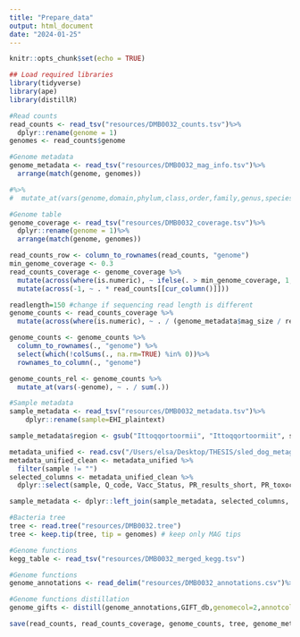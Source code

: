 ```yaml
---
title: "Prepare_data"
output: html_document
date: "2024-01-25"
---
```


```r
knitr::opts_chunk$set(echo = TRUE)
```

```r
## Load required libraries
library(tidyverse)
library(ape)
library(distillR)
```

```r
#Read counts
read_counts <- read_tsv("resources/DMB0032_counts.tsv")%>%
  dplyr::rename(genome = 1)
genomes <- read_counts$genome
```

```r
#Genome metadata
genome_metadata <- read_tsv("resources/DMB0032_mag_info.tsv")%>%
  arrange(match(genome, genomes))

#%>%
#  mutate_at(vars(genome,domain,phylum,class,order,family,genus,species), ~ str_replace(., "[dpcofgs]__", "")) 
```

```r
#Genome table
genome_coverage <- read_tsv("resources/DMB0032_coverage.tsv")%>%
  dplyr::rename(genome = 1)%>%
  arrange(match(genome, genomes))

read_counts_row <- column_to_rownames(read_counts, "genome")
min_genome_coverage <- 0.3
read_counts_coverage <- genome_coverage %>%
  mutate(across(where(is.numeric), ~ ifelse(. > min_genome_coverage, 1, 0))) %>%
  mutate(across(-1, ~ . * read_counts[[cur_column()]]))

readlength=150 #change if sequencing read length is different
genome_counts <- read_counts_coverage %>%
  mutate(across(where(is.numeric), ~ . / (genome_metadata$mag_size / readlength) ))

genome_counts <- genome_counts %>%
  column_to_rownames(., "genome") %>% 
  select(which(!colSums(., na.rm=TRUE) %in% 0))%>%
  rownames_to_column(., "genome")

genome_counts_rel <- genome_counts %>%
  mutate_at(vars(-genome), ~ . / sum(.))
```

```r
#Sample metadata
sample_metadata <- read_tsv("resources/DMB0032_metadata.tsv")%>%
	dplyr::rename(sample=EHI_plaintext) 

sample_metadata$region <- gsub("Ittoqqortoormii", "Ittoqqortoormiit", sample_metadata$region) # correct region names

metadata_unified <- read.csv("/Users/elsa/Desktop/THESIS/sled_dog_metagenomics/resources/metadata_unified.csv")
metadata_unified_clean <- metadata_unified %>%
  filter(sample != "")
selected_columns <- metadata_unified_clean %>%
  dplyr::select(sample, Q_code, Vacc_Status, PR_results_short, PR_toxocaris_leonina, PR_sarcocystis, PR_Tania_serialis, PR_cryptosporidium, PR_giardia, sero_toxoplasma_gondii_PR, sero_trichincella_spp_PR, Huldscore, Eukaryota_., Cryptosporidium_., Giardia_., Sarcocystis_., Toxoplasma_gondii_., Toxacaris_., Trichinella_., Uncinaria_., Echinococcus_., Taenia_., Cestoda_., Nematoda_., Virus_., PARVO_Parvoviridae_., PARVO_Bocaparvovirus_., PARVO_Canine_Minute_., PARVO_Canine_bufavirus_., PARVO_Canine_protoparvovirus_., PARVO_Canine_parvovirus_., ADENO_Adenoviridae_., ADENO_Canine_mastadenovirus_., PAP_Papillomaviridae_., )

sample_metadata <- dplyr::left_join(sample_metadata, selected_columns, by = "sample") # use for remaining analysis
```

```r
#Bacteria tree
tree <- read.tree("resources/DMB0032.tree")
tree <- keep.tip(tree, tip = genomes) # keep only MAG tips
```

```r
#Genome functions
kegg_table <- read_tsv("resources/DMB0032_merged_kegg.tsv")
```

```r
#Genome functions
genome_annotations <- read_delim("resources/DMB0032_annotations.csv")%>% column_to_rownames(., "...1")
```

```r
#Genome functions distillation
genome_gifts <- distill(genome_annotations,GIFT_db,genomecol=2,annotcol=c(9,10,19))
```

```r
save(read_counts, read_counts_coverage, genome_counts, tree, genome_metadata, kegg_table, sample_metadata, genome_gifts, genome_annotations, file = "resources/data/data.Rdata")
```

